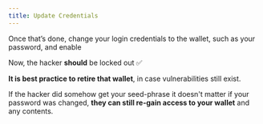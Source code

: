 ```yaml
---
title: Update Credentials
---
```


Once that’s done, change your login credentials to the wallet, such as your password, and enable <Nutshell children="two-factor authentication (2FA)." glossaryEntry="content/glossary/Two-factor-authentication-2FA.mdx" /> &#x20;

Now, the hacker **should** be locked out ✅

**It is best practice to retire that wallet**, in case vulnerabilities still exist.&#x20;

If the hacker did somehow get your seed-phrase it doesn't matter if your password was changed, **they can still re-gain access to your wallet** and any contents.&#x20;

